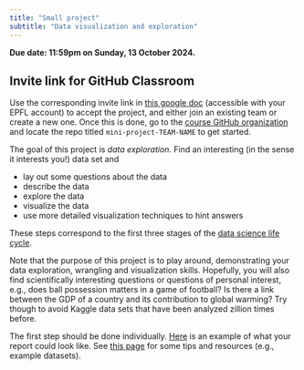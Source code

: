 ```yaml
---
title: "Small project"
subtitle: "Data visualization and exploration"
---
```



::: callout-important
**Due date: 11:59pm on Sunday, 13 October 2024.**
:::

::: {.callout-note collapse="true"}
# Invite link for GitHub Classroom

Use the corresponding invite link in [this google doc](https://docs.google.com/document/d/1XTO7obXEr2Yxllxk48wnZ5e49ptPGMsMyl40KEZDGRg/edit?usp=sharing) (accessible with your EPFL account) to accept the project, and either join an existing team or create a new one. Once this is done, go to the [course GitHub organization](https://github.com/MATH-517) and locate the repo titled `mini-project-TEAM-NAME` to get started.
:::



The goal of this project is *data exploration*. Find an interesting (in the sense it interests you!) data set and

* lay out some questions about the data 
* describe the data
* explore the data
* visualize the data
* use more detailed visualization techniques to hint answers

These steps correspond to the first three stages of the [data science life cycle](https://vdsbook.com/02-dslc.html).


Note that the purpose of this project is to play around, demonstrating your data exploration, wrangling and visualization skills. Hopefully, you will also find scientifically interesting questions or questions of personal interest, e.g., does ball possession matters in a game of football? Is there a link between the GDP of a country and its contribution to global warming? Try though to avoid Kaggle data sets that have been analyzed zillion times before. 


 The first step should be done individually. [Here](mini_project_example.qmd) is an example of what your report could look like. See [this page](project-tips-resources.qmd) for some tips and resources (e.g., example datasets).
